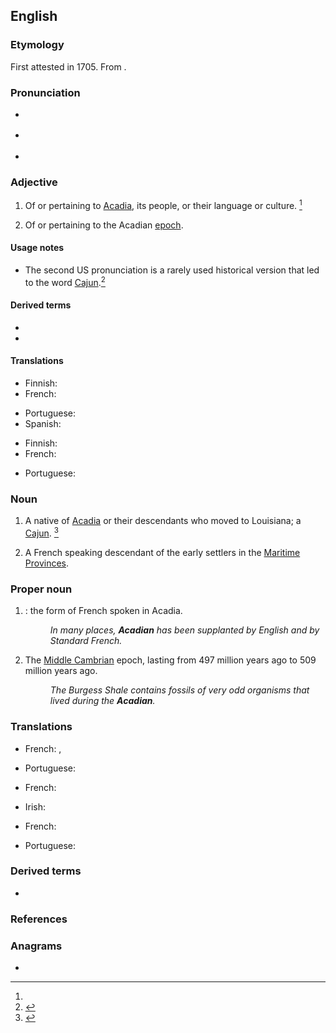 ==English==

===Etymology===
First attested in 1705. From {{suffix|en|Acadia|n|t2=one that is}}.

===Pronunciation===
* {{a|RP}} {{IPA|/əˈkeɪ.di.n̩/|lang=en}}
* {{a|US}} {{IPA|/əˈkeɪ.di.n̩/|/əˈkeɪ.dʒn̩/|lang=en}}
* {{rhymes|eɪdiən|lang=en}}

===Adjective===
{{en-adj}}

# Of or pertaining to [[Acadia]], its people, or their language or culture. {{defdate|First attested in the early 19th century.}}<ref name=SOED/>
# {{lb|en|geology}} Of or pertaining to the Acadian [[epoch]].

====Usage notes====
* The second US pronunciation is a rarely used historical version that led to the word [[Cajun]].<ref name=WI3>{{R:MW3 1976}}</ref>

====Derived terms====
* {{l|en|Acadian French}}
* {{l|en|Acadian owl}}

====Translations====
{{trans-top|of or pertaining to Acadia}}
* Finnish: {{t|fi|[[Acadia|acadia]][[-lainen|lainen]]}}
* French: {{t+|fr|acadien}}
{{trans-mid}}
* Portuguese: {{t|pt|acádio|m}}
* Spanish: {{t+|es|acadio}}
{{trans-bottom}}

{{trans-top|of or pertaining to the Acadian epoch}}
* Finnish: {{t|fi|keskikambrilainen}}
* French: {{t+|fr|acadien}}
{{trans-mid}}
* Portuguese: {{t|pt|acádio|m}}
{{trans-bottom}}

===Noun===
{{en-noun}}

# A native of [[Acadia]] or their descendants who moved to Louisiana; a [[Cajun]]. {{defdate|First attested in the early 18th century.}}<ref name=SOED>{{R:SOED5}}</ref>
# {{lb|en|Canada}} A French speaking descendant of the early settlers in the [[Maritime Provinces]].

===Proper noun===
{{en-proper noun}}

# {{lb|en|rare}} {{ellipsis of|lang=en|Acadian French}}: the form of French spoken in Acadia.
#: ''In many places, '''Acadian''' has been supplanted by English and by Standard French.''
# {{lb|en|geology}} The [[Middle Cambrian]] epoch, lasting from 497 million years ago to 509 million years ago.
#: ''The Burgess Shale contains fossils of very odd organisms that lived during the '''Acadian'''.''

===Translations===
{{trans-top|Of or pertaining to Acadia}}
* French: {{t+|fr|Acadien|m}}, {{t+|fr|Acadienne|f}}
{{trans-mid}}
* Portuguese: {{t|pt|acádio}}
{{trans-bottom}}

{{trans-top|Acadian French}}
* French: {{t+|fr|Acadien|m}}
{{trans-mid}}
* Irish: {{t|ga|Acaidis|f}}
{{trans-bottom}}

{{trans-top|Acadian epoch}}
* French: {{t+|fr|Acadien|m}}
{{trans-mid}}
* Portuguese: {{t|pt|acádio}}
{{trans-bottom}}

===Derived terms===
* {{l|en|Cajun}}

===References===
<references/>

===Anagrams===
* {{anagrams|en|a=aaacdin|Canadia}}